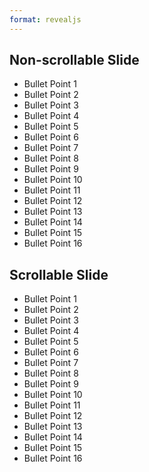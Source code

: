 ```yaml
---
format: revealjs
---
```


## Non-scrollable Slide

* Bullet Point 1
* Bullet Point 2
* Bullet Point 3
* Bullet Point 4
* Bullet Point 5
* Bullet Point 6
* Bullet Point 7
* Bullet Point 8
* Bullet Point 9
* Bullet Point 10
* Bullet Point 11
* Bullet Point 12
* Bullet Point 13
* Bullet Point 14
* Bullet Point 15
* Bullet Point 16

## Scrollable Slide {.scrollable}

* Bullet Point 1
* Bullet Point 2
* Bullet Point 3
* Bullet Point 4
* Bullet Point 5
* Bullet Point 6
* Bullet Point 7
* Bullet Point 8
* Bullet Point 9
* Bullet Point 10
* Bullet Point 11
* Bullet Point 12
* Bullet Point 13
* Bullet Point 14
* Bullet Point 15
* Bullet Point 16
